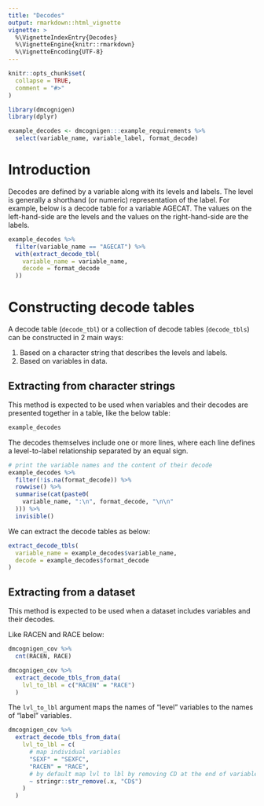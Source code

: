 ```yaml
---
title: "Decodes"
output: rmarkdown::html_vignette
vignette: >
  %\VignetteIndexEntry{Decodes}
  %\VignetteEngine{knitr::rmarkdown}
  %\VignetteEncoding{UTF-8}
---
```


```r
knitr::opts_chunk$set(
  collapse = TRUE,
  comment = "#>"
)
```

```r
library(dmcognigen)
library(dplyr)
```

```r
example_decodes <- dmcognigen:::example_requirements %>% 
  select(variable_name, variable_label, format_decode)
```

# Introduction

Decodes are defined by a variable along with its levels and labels. The level is generally a shorthand (or numeric) representation of the label. For example, below is a decode table for a variable AGECAT. The values on the left-hand-side are the levels and the values on the right-hand-side are the labels.
```r
example_decodes %>% 
  filter(variable_name == "AGECAT") %>% 
  with(extract_decode_tbl(
    variable_name = variable_name,
    decode = format_decode
  ))
```

# Constructing decode tables

A decode table (`decode_tbl`) or a collection of decode tables (`decode_tbls`) can be constructed in 2 main ways:

1. Based on a character string that describes the levels and labels.
1. Based on variables in data.

## Extracting from character strings

This method is expected to be used when variables and their decodes are presented together in a table, like the below table:
```r
example_decodes
```

The decodes themselves include one or more lines, where each line defines a level-to-label relationship separated by an equal sign.
```r
# print the variable names and the content of their decode
example_decodes %>% 
  filter(!is.na(format_decode)) %>% 
  rowwise() %>% 
  summarise(cat(paste0(
    variable_name, ":\n", format_decode, "\n\n"
  ))) %>% 
  invisible()
```

We can extract the decode tables as below:
```r
extract_decode_tbls(
  variable_name = example_decodes$variable_name,
  decode = example_decodes$format_decode
)
```


## Extracting from a dataset

This method is expected to be used when a dataset includes variables and their decodes.

Like RACEN and RACE below:
```r
dmcognigen_cov %>%
  cnt(RACEN, RACE)

dmcognigen_cov %>%
  extract_decode_tbls_from_data(
    lvl_to_lbl = c("RACEN" = "RACE")
  )
```

The `lvl_to_lbl` argument maps the names of "level" variables to the names of "label" variables.
```r
dmcognigen_cov %>%
  extract_decode_tbls_from_data(
    lvl_to_lbl = c(
      # map individual variables
      "SEXF" = "SEXFC",
      "RACEN" = "RACE",
      # by default map lvl to lbl by removing CD at the end of variable names
      ~ stringr::str_remove(.x, "CD$")
    )
  )
```

